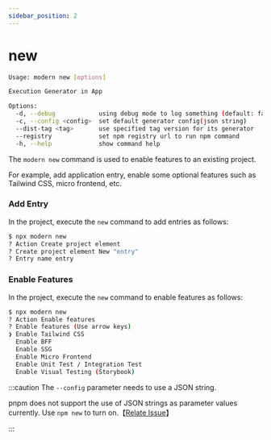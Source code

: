 ```yaml
---
sidebar_position: 2
---
```

# new

```bash
Usage: modern new [options]

Execution Generator in App

Options:
  -d, --debug            using debug mode to log something (default: false)
  -c, --config <config>  set default generator config(json string)
  --dist-tag <tag>       use specified tag version for its generator
  --registry             set npm registry url to run npm command
  -h, --help             show command help
```

The `modern new` command is used to enable features to an existing project.

For example, add application entry, enable some optional features such as Tailwind CSS, micro frontend, etc.

### Add Entry

In the project, execute the `new` command to add entries as follows:

```bash
$ npx modern new
? Action Create project element
? Create project element New "entry"
? Entry name entry
```

### Enable Features

In the project, execute the `new` command to enable features as follows:

```bash
$ npx modern new
? Action Enable features
? Enable features (Use arrow keys)
❯ Enable Tailwind CSS
  Enable BFF
  Enable SSG
  Enable Micro Frontend
  Enable Unit Test / Integration Test
  Enable Visual Testing (Storybook)
```

:::caution
The `--config` parameter needs to use a JSON string.

pnpm does not support the use of JSON strings as parameter values currently. Use `npm new` to turn on.【[Relate Issue](https://github.com/pnpm/pnpm/issues/3876)】

:::
